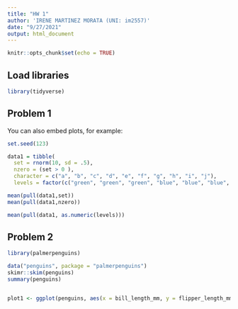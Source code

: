 ```yaml
---
title: "HW 1"
author: 'IRENE MARTINEZ MORATA (UNI: im2557)'
date: "9/27/2021"
output: html_document
---
```


```r
knitr::opts_chunk$set(echo = TRUE)
```

## Load libraries

```r
library(tidyverse)

```

## Problem 1 

You can also embed plots, for example:

```r
set.seed(123)

data1 = tibble(
  set = rnorm(10, sd = .5), 
  nzero = (set > 0 ),
  character = c("a", "b", "c", "d", "e", "f", "g", "h", "i", "j"),
  levels = factor(c("green", "green", "green", "blue", "blue", "blue", "red", "red", "red", "red")))

mean(pull(data1,set))
mean(pull(data1,nzero))

mean(pull(data1, as.numeric(levels)))


```

## Problem 2

```r
library(palmerpenguins)
````

```r
data("penguins", package = "palmerpenguins")
skimr::skim(penguins)
summary(penguins)


plot1 <- ggplot(penguins, aes(x = bill_length_mm, y = flipper_length_mm, color = species)) + geom_point()


````



